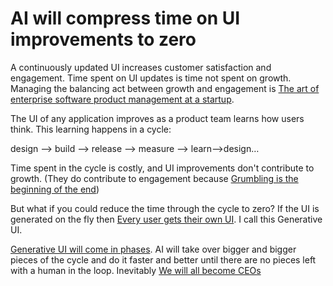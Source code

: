 # AI will compress time on UI improvements to zero

A continuously updated UI increases customer satisfaction and engagement. Time spent on UI updates is time not spent on growth. Managing the balancing act between growth and engagement is [The art of enterprise software product management at a startup]().

The UI of any application improves as a product team learns how users think. This learning happens in a cycle:

design —> build —> release —> measure —> learn—>design…

Time spent in the cycle is costly, and UI improvements don't contribute to growth. (They do contribute to engagement because [Grumbling is the beginning of the end]())

But what if you could reduce the time through the cycle to zero? If the UI is generated on the fly then [Every user gets their own UI](). I call this Generative UI.

[Generative UI will come in phases](). AI will take over bigger and bigger pieces of the cycle and do it faster and better until there are no pieces left with a human in the loop. Inevitably [We will all become CEOs]()

